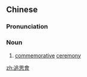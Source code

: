 {{also|追思会}}
==Chinese==
{{zh-forms|s=追思会|type=21}}

===Pronunciation===
{{zh-pron
|m=zhuīsīhuì
|c=zeoi1 si1 wui6-2
|cat=n
}}

===Noun===
{{zh-noun}}

# [[commemorative]] [[ceremony]]

[[zh:追思會]]